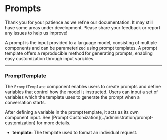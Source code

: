 
# Prompts

<Admonition type="caution" icon="🚧" title="Zone Under Construction">
  <p>
    Thank you for your patience as we refine our documentation. It may still
    have some areas under development. Please share your feedback or report any
    issues to help us improve!
  </p>
</Admonition>

A prompt is the input provided to a language model, consisting of multiple components and can be parameterized using prompt templates. A prompt template offers a reproducible method for generating prompts, enabling easy customization through input variables.

---

### PromptTemplate

The `PromptTemplate` component enables users to create prompts and define variables that control how the model is instructed. Users can input a set of variables which the template uses to generate the prompt when a conversation starts.

<Admonition type="info">
  After defining a variable in the prompt template, it acts as its own component
  input. See [Prompt Customization](../administration/prompt-customization) for
  more details.
</Admonition>

- **template:** The template used to format an individual request.
